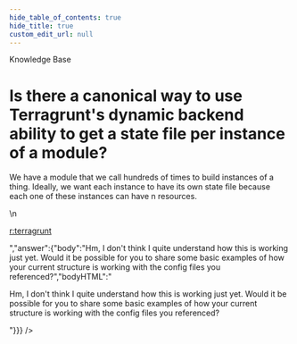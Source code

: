 ```yaml
---
hide_table_of_contents: true
hide_title: true
custom_edit_url: null
---
```



<CenterLayout>
<span class="title">Knowledge Base</span>
<h1>Is there a canonical way to use Terragrunt&apos;s dynamic backend ability to get a state file per instance of a module?</h1>
<GitHub json={{"id":"D_kwDOF8slf84APPOk","number":345,"author":{"login":"rayterrill"},"title":"Is there a canonical way to use Terragrunt's dynamic backend ability to get a state file per instance of a module?","body":"We have a module that we call hundreds of times to build instances of a thing. Ideally, we want each instance to have its own state file because each one of these instances can have n resources.\r\n\r\n[r:terragrunt](https://github.com/gruntwork-io/terragrunt)","bodyHTML":"<p dir=\"auto\">We have a module that we call hundreds of times to build instances of a thing. Ideally, we want each instance to have its own state file because each one of these instances can have n resources.</p>\n<p dir=\"auto\"><a href=\"https://github.com/gruntwork-io/terragrunt\">r:terragrunt</a></p>","answer":{"body":"Hm, I don't think I quite understand how this is working just yet. Would it be possible for you to share some basic examples of how your current structure is working with the config files you referenced?","bodyHTML":"<p dir=\"auto\">Hm, I don't think I quite understand how this is working just yet. Would it be possible for you to share some basic examples of how your current structure is working with the config files you referenced?</p>"}}} />

</CenterLayout>
  

<!-- ##DOCS-SOURCER-START
{
  "sourcePlugin": "github-discussions",
  "hash": "81cbd23b7eea8d3237a70f8bc08ec468"
}
##DOCS-SOURCER-END -->
